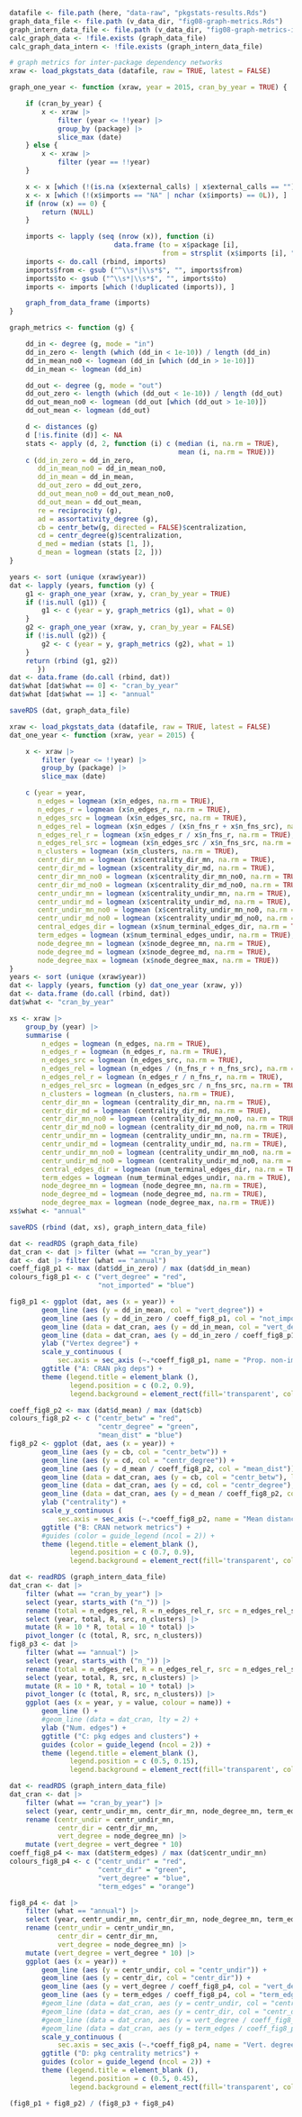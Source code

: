 

<!--

# dependency networks over time

-->

```r
datafile <- file.path (here, "data-raw", "pkgstats-results.Rds")
graph_data_file <- file.path (v_data_dir, "fig08-graph-metrics.Rds")
graph_intern_data_file <- file.path (v_data_dir, "fig08-graph-metrics-intern.Rds")
calc_graph_data <- !file.exists (graph_data_file)
calc_graph_data_intern <- !file.exists (graph_intern_data_file)
```

```r
# graph metrics for inter-package dependency networks
xraw <- load_pkgstats_data (datafile, raw = TRUE, latest = FALSE)

graph_one_year <- function (xraw, year = 2015, cran_by_year = TRUE) {

    if (cran_by_year) {
        x <- xraw |>
            filter (year <= !!year) |>
            group_by (package) |>
            slice_max (date)
    } else {
        x <- xraw |>
            filter (year == !!year)
    }

    x <- x [which (!(is.na (x$external_calls) | x$external_calls == "")), ]
    x <- x [which (!(x$imports == "NA" | nchar (x$imports) == 0L)), ]
    if (nrow (x) == 0) {
        return (NULL)
    }

    imports <- lapply (seq (nrow (x)), function (i)
                          data.frame (to = x$package [i],
                                      from = strsplit (x$imports [i], ",") [[1]]))
    imports <- do.call (rbind, imports)
    imports$from <- gsub ("^\\s*|\\s*$", "", imports$from)
    imports$to <- gsub ("^\\s*|\\s*$", "", imports$to)
    imports <- imports [which (!duplicated (imports)), ]

    graph_from_data_frame (imports)
}

graph_metrics <- function (g) {

    dd_in <- degree (g, mode = "in")
    dd_in_zero <- length (which (dd_in < 1e-10)) / length (dd_in)
    dd_in_mean_no0 <- logmean (dd_in [which (dd_in > 1e-10)])
    dd_in_mean <- logmean (dd_in)

    dd_out <- degree (g, mode = "out")
    dd_out_zero <- length (which (dd_out < 1e-10)) / length (dd_out)
    dd_out_mean_no0 <- logmean (dd_out [which (dd_out > 1e-10)])
    dd_out_mean <- logmean (dd_out)

    d <- distances (g)
    d [!is.finite (d)] <- NA
    stats <- apply (d, 2, function (i) c (median (i, na.rm = TRUE),
                                          mean (i, na.rm = TRUE)))
    c (dd_in_zero = dd_in_zero,
       dd_in_mean_no0 = dd_in_mean_no0,
       dd_in_mean = dd_in_mean,
       dd_out_zero = dd_out_zero,
       dd_out_mean_no0 = dd_out_mean_no0,
       dd_out_mean = dd_out_mean,
       re = reciprocity (g),
       ad = assortativity_degree (g),
       cb = centr_betw(g, directed = FALSE)$centralization,
       cd = centr_degree(g)$centralization,
       d_med = median (stats [1, ]),
       d_mean = logmean (stats [2, ]))
}

years <- sort (unique (xraw$year))
dat <- lapply (years, function (y) {
    g1 <- graph_one_year (xraw, y, cran_by_year = TRUE)
    if (!is.null (g1)) {
        g1 <- c (year = y, graph_metrics (g1), what = 0)
    }
    g2 <- graph_one_year (xraw, y, cran_by_year = FALSE)
    if (!is.null (g2)) {
        g2 <- c (year = y, graph_metrics (g2), what = 1)
    }
    return (rbind (g1, g2))
       })
dat <- data.frame (do.call (rbind, dat))
dat$what [dat$what == 0] <- "cran_by_year"
dat$what [dat$what == 1] <- "annual"

saveRDS (dat, graph_data_file)
```

```r
xraw <- load_pkgstats_data (datafile, raw = TRUE, latest = FALSE)
dat_one_year <- function (xraw, year = 2015) {

    x <- xraw |>
        filter (year <= !!year) |>
        group_by (package) |>
        slice_max (date)

    c (year = year,
       n_edges = logmean (x$n_edges, na.rm = TRUE),
       n_edges_r = logmean (x$n_edges_r, na.rm = TRUE),
       n_edges_src = logmean (x$n_edges_src, na.rm = TRUE),
       n_edges_rel = logmean (x$n_edges / (x$n_fns_r + x$n_fns_src), na.rm = TRUE),
       n_edges_rel_r = logmean (x$n_edges_r / x$n_fns_r, na.rm = TRUE),
       n_edges_rel_src = logmean (x$n_edges_src / x$n_fns_src, na.rm = TRUE),
       n_clusters = logmean (x$n_clusters, na.rm = TRUE),
       centr_dir_mn = logmean (x$centrality_dir_mn, na.rm = TRUE),
       centr_dir_md = logmean (x$centrality_dir_md, na.rm = TRUE),
       centr_dir_mn_no0 = logmean (x$centrality_dir_mn_no0, na.rm = TRUE),
       centr_dir_md_no0 = logmean (x$centrality_dir_md_no0, na.rm = TRUE),
       centr_undir_mn = logmean (x$centrality_undir_mn, na.rm = TRUE),
       centr_undir_md = logmean (x$centrality_undir_md, na.rm = TRUE),
       centr_undir_mn_no0 = logmean (x$centrality_undir_mn_no0, na.rm = TRUE),
       centr_undir_md_no0 = logmean (x$centrality_undir_md_no0, na.rm = TRUE),
       central_edges_dir = logmean (x$num_terminal_edges_dir, na.rm = TRUE),
       term_edges = logmean (x$num_terminal_edges_undir, na.rm = TRUE),
       node_degree_mn = logmean (x$node_degree_mn, na.rm = TRUE),
       node_degree_md = logmean (x$node_degree_md, na.rm = TRUE),
       node_degree_max = logmean (x$node_degree_max, na.rm = TRUE))
}
years <- sort (unique (xraw$year))
dat <- lapply (years, function (y) dat_one_year (xraw, y))
dat <- data.frame (do.call (rbind, dat))
dat$what <- "cran_by_year"

xs <- xraw |>
    group_by (year) |>
    summarise (
        n_edges = logmean (n_edges, na.rm = TRUE),
        n_edges_r = logmean (n_edges_r, na.rm = TRUE),
        n_edges_src = logmean (n_edges_src, na.rm = TRUE),
        n_edges_rel = logmean (n_edges / (n_fns_r + n_fns_src), na.rm = TRUE),
        n_edges_rel_r = logmean (n_edges_r / n_fns_r, na.rm = TRUE),
        n_edges_rel_src = logmean (n_edges_src / n_fns_src, na.rm = TRUE),
        n_clusters = logmean (n_clusters, na.rm = TRUE),
        centr_dir_mn = logmean (centrality_dir_mn, na.rm = TRUE),
        centr_dir_md = logmean (centrality_dir_md, na.rm = TRUE),
        centr_dir_mn_no0 = logmean (centrality_dir_mn_no0, na.rm = TRUE),
        centr_dir_md_no0 = logmean (centrality_dir_md_no0, na.rm = TRUE),
        centr_undir_mn = logmean (centrality_undir_mn, na.rm = TRUE),
        centr_undir_md = logmean (centrality_undir_md, na.rm = TRUE),
        centr_undir_mn_no0 = logmean (centrality_undir_mn_no0, na.rm = TRUE),
        centr_undir_md_no0 = logmean (centrality_undir_md_no0, na.rm = TRUE),
        central_edges_dir = logmean (num_terminal_edges_dir, na.rm = TRUE),
        term_edges = logmean (num_terminal_edges_undir, na.rm = TRUE),
        node_degree_mn = logmean (node_degree_mn, na.rm = TRUE),
        node_degree_md = logmean (node_degree_md, na.rm = TRUE),
        node_degree_max = logmean (node_degree_max, na.rm = TRUE))
xs$what <- "annual"

saveRDS (rbind (dat, xs), graph_intern_data_file)
```

```r
dat <- readRDS (graph_data_file)
dat_cran <- dat |> filter (what == "cran_by_year")
dat <- dat |> filter (what == "annual")
coeff_fig8_p1 <- max (dat$dd_in_zero) / max (dat$dd_in_mean)
colours_fig8_p1 <- c ("vert_degree" = "red",
                      "not_imported" = "blue")

fig8_p1 <- ggplot (dat, aes (x = year)) +
        geom_line (aes (y = dd_in_mean, col = "vert_degree")) +
        geom_line (aes (y = dd_in_zero / coeff_fig8_p1, col = "not_imported")) +
        geom_line (data = dat_cran, aes (y = dd_in_mean, col = "vert_degree"), lty = 2) +
        geom_line (data = dat_cran, aes (y = dd_in_zero / coeff_fig8_p1, col = "not_imported"), lty = 2) +
        ylab ("Vertex degree") +
        scale_y_continuous (
            sec.axis = sec_axis (~.*coeff_fig8_p1, name = "Prop. non-imported pkgs")) +
        ggtitle ("A: CRAN pkg deps") +
        theme (legend.title = element_blank (),
               legend.position = c (0.2, 0.9),
               legend.background = element_rect(fill='transparent', colour='transparent'))

coeff_fig8_p2 <- max (dat$d_mean) / max (dat$cb)
colours_fig8_p2 <- c ("centr_betw" = "red",
                      "centr_degree" = "green",
                      "mean_dist" = "blue")
fig8_p2 <- ggplot (dat, aes (x = year)) +
        geom_line (aes (y = cb, col = "centr_betw")) +
        geom_line (aes (y = cd, col = "centr_degree")) +
        geom_line (aes (y = d_mean / coeff_fig8_p2, col = "mean_dist")) +
        geom_line (data = dat_cran, aes (y = cb, col = "centr_betw"), lty = 2) +
        geom_line (data = dat_cran, aes (y = cd, col = "centr_degree"), lty = 2) +
        geom_line (data = dat_cran, aes (y = d_mean / coeff_fig8_p2, col = "mean_dist"), lty = 2) +
        ylab ("centrality") +
        scale_y_continuous (
            sec.axis = sec_axis (~.*coeff_fig8_p2, name = "Mean distance")) +
        ggtitle ("B: CRAN network metrics") +
        #guides (color = guide_legend (ncol = 2)) +
        theme (legend.title = element_blank (),
               legend.position = c (0.7, 0.9),
               legend.background = element_rect(fill='transparent', colour='transparent'))
```

```r
dat <- readRDS (graph_intern_data_file)
dat_cran <- dat |>
    filter (what == "cran_by_year") |>
    select (year, starts_with ("n_")) |>
    rename (total = n_edges_rel, R = n_edges_rel_r, src = n_edges_rel_src) |>
    select (year, total, R, src, n_clusters) |>
    mutate (R = 10 * R, total = 10 * total) |>
    pivot_longer (c (total, R, src, n_clusters))
fig8_p3 <- dat |>
    filter (what == "annual") |>
    select (year, starts_with ("n_")) |>
    rename (total = n_edges_rel, R = n_edges_rel_r, src = n_edges_rel_src) |>
    select (year, total, R, src, n_clusters) |>
    mutate (R = 10 * R, total = 10 * total) |>
    pivot_longer (c (total, R, src, n_clusters)) |>
    ggplot (aes (x = year, y = value, colour = name)) +
        geom_line () +
        #geom_line (data = dat_cran, lty = 2) +
        ylab ("Num. edges") +
        ggtitle ("C: pkg edges and clusters") +
        guides (color = guide_legend (ncol = 2)) +
        theme (legend.title = element_blank (),
               legend.position = c (0.5, 0.15),
               legend.background = element_rect(fill='transparent', colour='transparent'))
```


```r
dat <- readRDS (graph_intern_data_file)
dat_cran <- dat |>
    filter (what == "cran_by_year") |>
    select (year, centr_undir_mn, centr_dir_mn, node_degree_mn, term_edges) |>
    rename (centr_undir = centr_undir_mn,
            centr_dir = centr_dir_mn,
            vert_degree = node_degree_mn) |>
    mutate (vert_degree = vert_degree * 10)
coeff_fig8_p4 <- max (dat$term_edges) / max (dat$centr_undir_mn)
colours_fig8_p4 <- c ("centr_undir" = "red",
                      "centr_dir" = "green",
                      "vert_degree" = "blue",
                      "term_edges" = "orange")

fig8_p4 <- dat |>
    filter (what == "annual") |>
    select (year, centr_undir_mn, centr_dir_mn, node_degree_mn, term_edges) |>
    rename (centr_undir = centr_undir_mn,
            centr_dir = centr_dir_mn,
            vert_degree = node_degree_mn) |>
    mutate (vert_degree = vert_degree * 10) |>
    ggplot (aes (x = year)) +
        geom_line (aes (y = centr_undir, col = "centr_undir")) +
        geom_line (aes (y = centr_dir, col = "centr_dir")) +
        geom_line (aes (y = vert_degree / coeff_fig8_p4, col = "vert_degree")) +
        geom_line (aes (y = term_edges / coeff_fig8_p4, col = "term_edges")) +
        #geom_line (data = dat_cran, aes (y = centr_undir, col = "centr_undir"), lty = 2) +
        #geom_line (data = dat_cran, aes (y = centr_dir, col = "centr_dir"), lty = 2) +
        #geom_line (data = dat_cran, aes (y = vert_degree / coeff_fig8_p4, col = "vert_degree"), lty = 2) +
        #geom_line (data = dat_cran, aes (y = term_edges / coeff_fig8_p4, col = "term_edges"), lty = 2) +
        scale_y_continuous (
            sec.axis = sec_axis (~.*coeff_fig8_p4, name = "Vert. degree (*10) / Term. edges")) +
        ggtitle ("D: pkg centrality metrics") +
        guides (color = guide_legend (ncol = 2)) +
        theme (legend.title = element_blank (),
               legend.position = c (0.5, 0.45),
               legend.background = element_rect(fill='transparent', colour='transparent'))
```


```r
(fig8_p1 + fig8_p2) / (fig8_p3 + fig8_p4)
```
